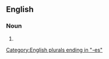==English==

===Noun===
{{head|en|noun form}}

# {{plural of|absoluteness|lang=en}}

[[Category:English plurals ending in "-es"]]